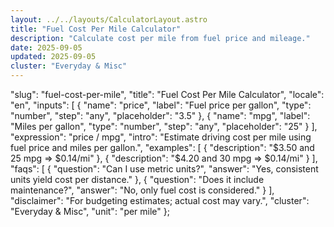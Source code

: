 ```yaml
---
layout: ../../layouts/CalculatorLayout.astro
title: "Fuel Cost Per Mile Calculator"
description: "Calculate cost per mile from fuel price and mileage."
date: 2025-09-05
updated: 2025-09-05
cluster: "Everyday & Misc"
---
```



  "slug": "fuel-cost-per-mile",
  "title": "Fuel Cost Per Mile Calculator",
  "locale": "en",
  "inputs": [
    {
      "name": "price",
      "label": "Fuel price per gallon",
      "type": "number",
      "step": "any",
      "placeholder": "3.5"
    },
    {
      "name": "mpg",
      "label": "Miles per gallon",
      "type": "number",
      "step": "any",
      "placeholder": "25"
    }
  ],
  "expression": "price / mpg",
  "intro": "Estimate driving cost per mile using fuel price and miles per gallon.",
  "examples": [
    {
      "description": "$3.50 and 25 mpg ⇒ $0.14/mi"
    },
    {
      "description": "$4.20 and 30 mpg ⇒ $0.14/mi"
    }
  ],
  "faqs": [
    {
      "question": "Can I use metric units?",
      "answer": "Yes, consistent units yield cost per distance."
    },
    {
      "question": "Does it include maintenance?",
      "answer": "No, only fuel cost is considered."
    }
  ],
  "disclaimer": "For budgeting estimates; actual cost may vary.",
  "cluster": "Everyday & Misc",
  "unit": "per mile"
};

<Calculator schema={schema} />
